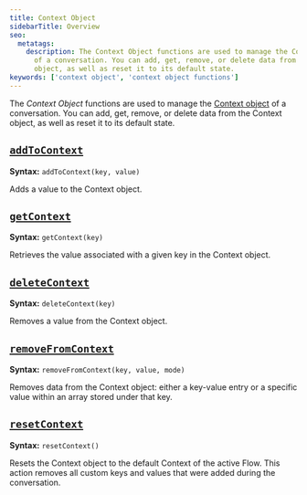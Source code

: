 ```yaml
---
title: Context Object
sidebarTitle: Overview
seo:
  metatags:
    description: The Context Object functions are used to manage the Context object
      of a conversation. You can add, get, remove, or delete data from the Context
      object, as well as reset it to its default state.
keywords: ['context object', 'context object functions']
---
```


The _Context Object_ functions are used to manage the [Context object](/ai/agents/develop/ai-agent-memory/context) of a conversation. You can add, get, remove, or delete data from the Context object, as well as reset it to its default state.

## [`addToContext`](/ai/for-developers/function-reference/context-object/addToContext)

**Syntax:** `addToContext(key, value)`

Adds a value to the Context object.

## [`getContext`](/ai/for-developers/function-reference/context-object/getContext)

**Syntax:** `getContext(key)`

Retrieves the value associated with a given key in the Context object.

## [`deleteContext`](/ai/for-developers/function-reference/context-object/deleteContext)

**Syntax:** `deleteContext(key)`

Removes a value from the Context object.

## [`removeFromContext`](/ai/for-developers/function-reference/context-object/removeFromContext)

**Syntax:** `removeFromContext(key, value, mode)`

Removes data from the Context object: either a key-value entry or a specific value within an array stored under that key.

## [`resetContext`](/ai/for-developers/function-reference/context-object/resetContext)

**Syntax:** `resetContext()`

Resets the Context object to the default Context of the active Flow. This action removes all custom keys and values that were added during the conversation.

